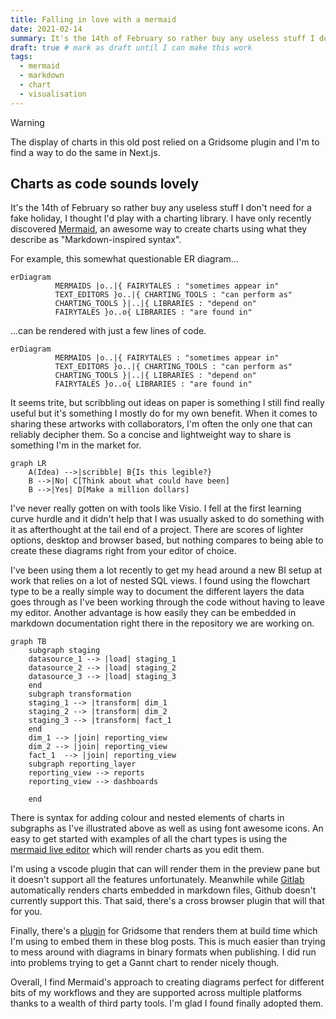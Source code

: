 ```yaml
---
title: Falling in love with a mermaid
date: 2021-02-14
summary: It's the 14th of February so rather buy any useless stuff I don't need for a fake holiday, I thought I'd play with a charting library.
draft: true # mark as draft until I can make this work
tags:
  - mermaid
  - markdown
  - chart
  - visualisation
---
```


> [!WARNING]
> The display of charts in this old post relied on a Gridsome plugin and I'm to find a way to do the same in Next.js.

## Charts as code sounds lovely

It's the 14th of February so rather buy any useless stuff I don't need for a fake holiday, I thought I'd play with a charting library. I have only recently discovered [Mermaid](https://mermaid-js.github.io/mermaid/#/), an awesome way to create charts using what they describe as "Markdown-inspired syntax".

For example, this somewhat questionable ER diagram...

```mermaid
erDiagram
          MERMAIDS |o..|{ FAIRYTALES : "sometimes appear in"
          TEXT_EDITORS }o..|{ CHARTING_TOOLS : "can perform as"
          CHARTING_TOOLS }|..|{ LIBRARIES : "depend on"
          FAIRYTALES }o..o{ LIBRARIES : "are found in"
```

...can be rendered with just a few lines of code.

```
erDiagram
          MERMAIDS |o..|{ FAIRYTALES : "sometimes appear in"
          TEXT_EDITORS }o..|{ CHARTING_TOOLS : "can perform as"
          CHARTING_TOOLS }|..|{ LIBRARIES : "depend on"
          FAIRYTALES }o..o{ LIBRARIES : "are found in"
```

It seems trite, but scribbling out ideas on paper is something I still find really useful but it's something I mostly do for my own benefit. When it comes to sharing these artworks with collaborators, I'm often the only one that can reliably decipher them. So a concise and lightweight way to share is something I'm in the market for.

```mermaid
graph LR
    A(Idea) -->|scribble| B{Is this legible?}
    B -->|No| C[Think about what could have been]
    B -->|Yes| D[Make a million dollars]
```

I've never really gotten on with tools like Visio. I fell at the first learning curve hurdle and it didn't help that I was usually asked to do something with it as afterthought at the tail end of a project. There are scores of lighter options, desktop and browser based, but nothing compares to being able to create these diagrams right from your editor of choice.

I've been using them a lot recently to get my head around a new BI setup at work that relies on a lot of nested SQL views. I found using the flowchart type to be a really simple way to document the different layers the data goes through as I've been working through the code without having to leave my editor. Another advantage is how easily they can be embedded in markdown documentation right there in the repository we are working on.

```mermaid
graph TB
    subgraph staging
    datasource_1 --> |load| staging_1
    datasource_2 --> |load| staging_2
    datasource_3 --> |load| staging_3
    end
    subgraph transformation
    staging_1 --> |transform| dim_1
    staging_2 --> |transform| dim_2
    staging_3 --> |transform| fact_1
    end
    dim_1 --> |join| reporting_view
    dim_2 --> |join| reporting_view
    fact_1  --> |join| reporting_view
    subgraph reporting_layer
    reporting_view --> reports
    reporting_view --> dashboards

    end

```

There is syntax for adding colour and nested elements of charts in subgraphs as I've illustrated above as well as using font awesome icons. An easy to get started with examples of all the chart types is using the [mermaid live editor](https://mermaid-js.github.io/mermaid-live-editor/) which will render charts as you edit them.

I'm using a vscode plugin that can will render them in the preview pane but it doesn't support all the features unfortunately. Meanwhile while [Gitlab](https://docs.gitlab.com/ee/user/markdown.html#mermaid) automatically renders charts embedded in markdown files, Github doesn't currently support this. That said, there's a cross browser plugin that will that for you.

Finally, there's a [plugin](https://github.com/Braincoke/gridsome-plugin-remark-mermaid) for Gridsome that renders them at build time which I'm using to embed them in these blog posts. This is much easier than trying to mess around with diagrams in binary formats when publishing. I did run into problems trying to get a Gannt chart to render nicely though.

Overall, I find Mermaid's approach to creating diagrams perfect for different bits of my workflows and they are supported across multiple platforms thanks to a wealth of third party tools. I'm glad I found finally adopted them.
